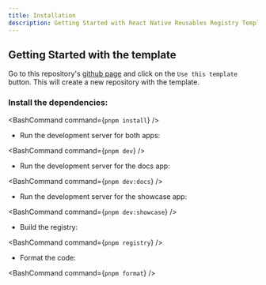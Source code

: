```yaml
---
title: Installation
description: Getting Started with React Native Reusables Registry Template
---
```


## Getting Started with the template

Go to this repository's [github page](https://github.com/gabimoncha/rnr-registry-template) and click on the `Use this template` button. This will create a new repository with the template.

### Install the dependencies:

<BashCommand command={`pnpm install`} />

- Run the development server for both apps:

<BashCommand command={`pnpm dev`} />

- Run the development server for the docs app:

<BashCommand command={`pnpm dev:docs`} />

- Run the development server for the showcase app:

<BashCommand command={`pnpm dev:showcase`} />

- Build the registry:

<BashCommand command={`pnpm registry`} />

- Format the code:

<BashCommand command={`pnpm format`} />
